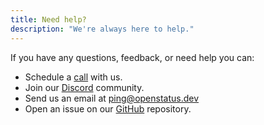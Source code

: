 ```yaml
---
title: Need help?
description: "We're always here to help."
---
```


If you have any questions, feedback, or need help you can:
- Schedule a [call](https://cal.com/team/openstatus/30min) with us.
- Join our [Discord](https://www.openstatus.dev/discord) community.
- Send us an email at [ping@openstatus.dev](mailto:ping@openstatus.dev)
- Open an issue on our [GitHub](https://www.github.com/openstatushq/openstatus) repository.